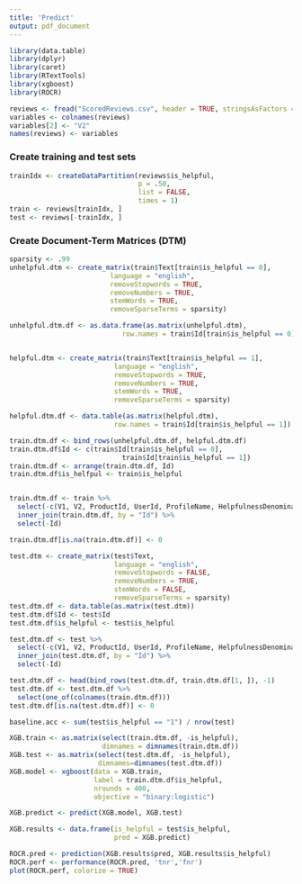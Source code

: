```yaml
---
title: 'Predict'
output: pdf_document
---
```


```r
library(data.table)
library(dplyr)
library(caret)
library(RTextTools)
library(xgboost)
library(ROCR)

reviews <- fread("ScoredReviews.csv", header = TRUE, stringsAsFactors = FALSE)
variables <- colnames(reviews)
variables[2] <- "V2"
names(reviews) <- variables
```

### Create training and test sets

```r
trainIdx <- createDataPartition(reviews$is_helpful, 
                                p = .50, 
                                list = FALSE, 
                                times = 1)
train <- reviews[trainIdx, ]
test <- reviews[-trainIdx, ]
```

### Create Document-Term Matrices (DTM)
```r
sparsity <- .99
unhelpful.dtm <- create_matrix(train$Text[train$is_helpful == 0], 
                         language = "english", 
                         removeStopwords = TRUE, 
                         removeNumbers = TRUE, 
                         stemWords = TRUE, 
                         removeSparseTerms = sparsity) 

unhelpful.dtm.df <- as.data.frame(as.matrix(unhelpful.dtm), 
                            row.names = train$Id[train$is_helpful == 0])


helpful.dtm <- create_matrix(train$Text[train$is_helpful == 1], 
                          language = "english",
                          removeStopwords = TRUE, 
                          removeNumbers = TRUE, 
                          stemWords = TRUE, 
                          removeSparseTerms = sparsity) 

helpful.dtm.df <- data.table(as.matrix(helpful.dtm), 
                          row.names = train$Id[train$is_helpful == 1])

train.dtm.df <- bind_rows(unhelpful.dtm.df, helpful.dtm.df)
train.dtm.df$Id <- c(train$Id[train$is_helpful == 0],
                            train$Id[train$is_helpful == 1])
train.dtm.df <- arrange(train.dtm.df, Id)
train.dtm.df$is_helfpul <- train$is_helpful


train.dtm.df <- train %>%
  select(-c(V1, V2, ProductId, UserId, ProfileName, HelpfulnessDenominator, HelpfulnessNumerator, Summary, is_unhelpful, is_low_review, is_high_review, is_neutral_review, person, language, Text, Time, review_category, helpful_category, Automated_Readability_Index, unhelpful_count, helpfulness_ratio, sentiment_score, sentiment_mean, sentiment_median, bing_sentiment_score, bing_sentiment_mean, bing_sentiment_median, afinn_sentiment_score, afinn_sentiment_mean, review_length)) %>%
  inner_join(train.dtm.df, by = "Id") %>%
  select(-Id)

train.dtm.df[is.na(train.dtm.df)] <- 0

test.dtm <- create_matrix(test$Text, 
                          language = "english", 
                          removeStopwords = FALSE, 
                          removeNumbers = TRUE, 
                          stemWords = FALSE, 
                          removeSparseTerms = sparsity) 
test.dtm.df <- data.table(as.matrix(test.dtm))
test.dtm.df$Id <- test$Id
test.dtm.df$is_helpful <- test$is_helpful

test.dtm.df <- test %>%
  select(-c(V1, V2, ProductId, UserId, ProfileName, HelpfulnessDenominator, HelpfulnessNumerator, Summary, is_unhelpful, is_low_review, is_high_review, is_neutral_review, person, language, Text, Time, review_category, helpful_category, Automated_Readability_Index, unhelpful_count, helpfulness_ratio, sentiment_score, sentiment_mean, sentiment_median, bing_sentiment_score, bing_sentiment_mean, bing_sentiment_median, afinn_sentiment_score, afinn_sentiment_mean, review_length)) %>%
  inner_join(test.dtm.df, by = "Id") %>%
  select(-Id)

test.dtm.df <- head(bind_rows(test.dtm.df, train.dtm.df[1, ]), -1)
test.dtm.df <- test.dtm.df %>% 
  select(one_of(colnames(train.dtm.df)))
test.dtm.df[is.na(test.dtm.df)] <- 0

baseline.acc <- sum(test$is_helpful == "1") / nrow(test)

XGB.train <- as.matrix(select(train.dtm.df, -is_helpful),
                       dimnames = dimnames(train.dtm.df))
XGB.test <- as.matrix(select(test.dtm.df, -is_helpful),
                      dimnames=dimnames(test.dtm.df))
XGB.model <- xgboost(data = XGB.train, 
                     label = train.dtm.df$is_helpful,
                     nrounds = 400, 
                     objective = "binary:logistic")

XGB.predict <- predict(XGB.model, XGB.test)

XGB.results <- data.frame(is_helpful = test$is_helpful,
                          pred = XGB.predict)

ROCR.pred <- prediction(XGB.results$pred, XGB.results$is_helpful)
ROCR.perf <- performance(ROCR.pred, 'tnr','fnr') 
plot(ROCR.perf, colorize = TRUE)
```



